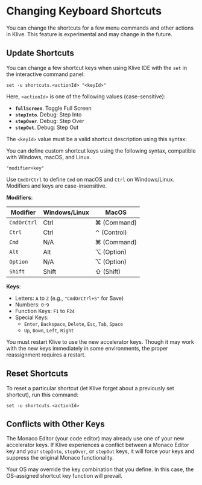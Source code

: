 
# Changing Keyboard Shortcuts

<Callout type="info" emoji="💡">
You can change the shortcuts for a few menu commands and other actions in Klive. This feature is experimental and may change in the future.
</Callout>

## Update Shortcuts

You can change a few shortcut keys when using Klive IDE with the `set` in the interactive command panel:

```text
set -u shortcuts.<actionId> "<keyId>"
```

Here, `<actionId>` is one of the following values (case-sensitive):

- **`fullScreen`**. Toggle Full Screen
- **`stepInto`**. Debug: Step Into
- **`stepOver`**. Debug: Step Over
- **`stepOut`**. Debug: Step Out

The `<keyId>` value must be a valid shortcut description using this syntax:

You can define custom shortcut keys using the following syntax, compatible with Windows, macOS, and Linux.

```text
"modifier+key"
```

Use `CmdOrCtrl` to define `Cmd` on macOS and `Ctrl` on Windows/Linux. Modifiers and keys are case-insensitive.

**Modifiers**:

| Modifier | Windows/Linux | MacOS |
|-|-|-|
| `CmdOrCtrl` | Ctrl | ⌘ (Command) |
| `Ctrl` | Ctrl | ⌃ (Control) |
| `Cmd` | N/A | ⌘ (Command) |
| `Alt` | Alt | ⌥ (Option) |
| `Option` | N/A | ⌥ (Option) |
| `Shift` | Shift | ⇧ (Shift) |

**Keys**:

- Letters: `A` to `Z` (e.g., `"CmdOrCtrl+S"` for Save)
- Numbers: `0`-`9`
- Function Keys: `F1` to `F24`
- Special Keys:
  - `Enter`, `Backspace`, `Delete`, `Esc`, `Tab`, `Space`
  - `Up`, `Down`, `Left`, `Right`

<Callout type="info" emoji="💡">
You must restart Klive to use the new accelerator keys. Though it may work with the new keys immediately in some environments, the proper reassignment requires a restart.

</Callout>

## Reset Shortcuts

To reset a particular shortcut (let Klive forget about a previously set shortcut), run this command:

```text
set -u shortcuts.<actionId>
```

## Conflicts with Other Keys

The Monaco Editor (your code editor) may already use one of your new accelerator keys. If Klive experiences a conflict between a Monaco Editor key and your `stepInto`, `stepOver`, or `stepOut` keys, it will force your keys and suppress the original Monaco functionality.

<Callout type="info" emoji="💡">
Your OS may override the key combination that you define. In this case, the OS-assigned shortcut key function will prevail.
</Callout>
